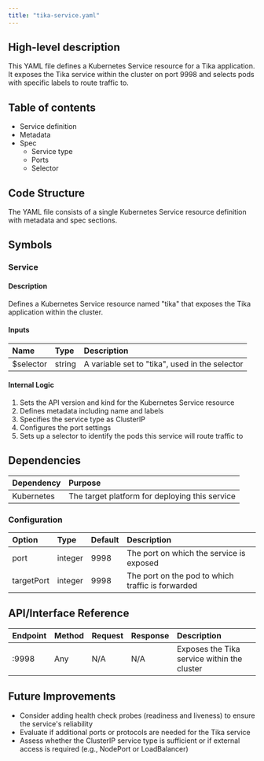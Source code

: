 ```yaml
---
title: "tika-service.yaml"
---
```


## High-level description
This YAML file defines a Kubernetes Service resource for a Tika application. It exposes the Tika service within the cluster on port 9998 and selects pods with specific labels to route traffic to.

## Table of contents
- Service definition
- Metadata
- Spec
  - Service type
  - Ports
  - Selector

## Code Structure
The YAML file consists of a single Kubernetes Service resource definition with metadata and spec sections.

## Symbols

### Service
#### Description
Defines a Kubernetes Service resource named "tika" that exposes the Tika application within the cluster.

#### Inputs
| Name | Type | Description |
|:-----|:-----|:------------|
| $selector | string | A variable set to "tika", used in the selector |

#### Internal Logic
1. Sets the API version and kind for the Kubernetes Service resource
2. Defines metadata including name and labels
3. Specifies the service type as ClusterIP
4. Configures the port settings
5. Sets up a selector to identify the pods this service will route traffic to

## Dependencies
| Dependency | Purpose |
|:-----------|:--------|
| Kubernetes | The target platform for deploying this service |

### Configuration
| Option | Type | Default | Description |
|:-------|:-----|:--------|:------------|
| port | integer | 9998 | The port on which the service is exposed |
| targetPort | integer | 9998 | The port on the pod to which traffic is forwarded |

## API/Interface Reference
| Endpoint | Method | Request | Response | Description |
|:---------|:-------|:--------|:---------|:------------|
| :9998 | Any | N/A | N/A | Exposes the Tika service within the cluster |

## Future Improvements
- Consider adding health check probes (readiness and liveness) to ensure the service's reliability
- Evaluate if additional ports or protocols are needed for the Tika service
- Assess whether the ClusterIP service type is sufficient or if external access is required (e.g., NodePort or LoadBalancer)